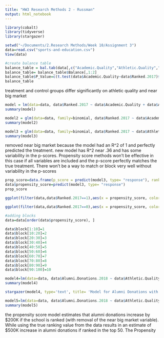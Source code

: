 ```yaml
---
title: "HW3 Research Methods 2 - Russman"
output: html_notebook
---
```


```r
library(cobalt)
library(tidyverse)
library(stargazer)

setwd("~/Documents/2.Research Methods/Week 10/Assignment 3")
data=read.csv("sports-and-education.csv")
View(data)
```


```r
#create balance table
balance_table = bal.tab(data[,c("Academic.Quality","Athletic.Quality","Near.Big.Market")], treat=data$Ranked.2017)
balance_table= balance_table$Balance[,1:2]
balance_table$P_Value=c(t.test(data$Academic.Quality~data$Ranked.2017)$p.value,t.test(data$Athletic.Quality~data$Ranked.2017)$p.value,t.test(data$Near.Big.Market~data$Ranked.2017)$p.value)
balance_table
```
treatment and control groups differ significantly on athletic quality and near big market

```r
model = lm(data=data, data$Ranked.2017 ~ data$Academic.Quality + data$Athletic.Quality + data$Near.Big.Market + data$Alumni.Donations.2018)
summary(model)

model2 = glm(data=data, family=binomial, data$Ranked.2017 ~ data$Academic.Quality + data$Athletic.Quality + data$Near.Big.Market + data$Alumni.Donations.2018)
summary(model2)

model3 = glm(data=data, family=binomial, data$Ranked.2017 ~ data$Athletic.Quality + data$Academic.Quality + data$Alumni.Donations.2018)
summary(model3)
```

removed near big market because the model had an R^2 of 1 and perfectly predicted the treatment. new model has R^2 near .36 and has some variability in the p-scores. Propensity score methods won't be effective in this case if all variables are included and the p-score perfectly matches the true treatment. There won't be a way to match or block very well without variability in the p-scores

```r
prop_score=data.frame(p_score = predict(model3, type= "response"), ranked = data$Ranked.2017)
data$propensity_score=predict(model3, type= "response")
prop_score
```

```r
ggplot(filter(data,data$Ranked.2017==1),aes(x = propensity_score, color = "blue")) + geom_histogram(binwidth = .02, fill = "black", alpha=.5, position = "identity") + geom_density() + theme_minimal()

ggplot(filter(data,data$Ranked.2017==0),aes(x = propensity_score, color = "green")) + geom_histogram(binwidth = .02, fill = "blue", alpha=.5, position = "identity") + geom_density() + theme_minimal()

```

```r
#adding blocks
data=data[order(data$propensity_score), ]

data$block[1:10]=1
data$block[10:20]=2
data$block[20:30]=3
data$block[30:40]=4
data$block[40:50]=5
data$block[50:60]=6
data$block[60:70]=7
data$block[70:80]=8
data$block[80:90]=9
data$block[90:100]=10

```

```r
model4=lm(data=data, data$Alumni.Donations.2018 ~ data$Athletic.Quality + data$College.Id + data$Near.Big.Market + data$Academic.Quality + data$block)
summary(model4)

stargazer(model4, type='text', title= 'Model for Alumni Donations with Ranked Propensity Score Blocking', out="assignment3.txt", digits=2, covariate.labels=c("Athletic Quality","College Fixed Effects", "Near Big Market","Academic Quality","Ranked Propensity Score Blocking", "Intercept"), dep.var.labels=c("Alumni Donations"),notes = c("The above table demonstrates", "the positive effect on alumni donations", "of a college being ranked top 50"))

model5=lm(data=data, data$Alumni.Donations.2018 ~ data$Athletic.Quality + data$College.Id + data$Near.Big.Market + data$Academic.Quality + data$Ranked.2017)
summary(model5)
```

the propensity score model estimates that alumni donations increase by $200K if the school is ranked (with removal of the near big market variable). While using the true ranking value from the data results in an estimate of $500K increase in alumni donations if ranked in the top 50. The Propensity
